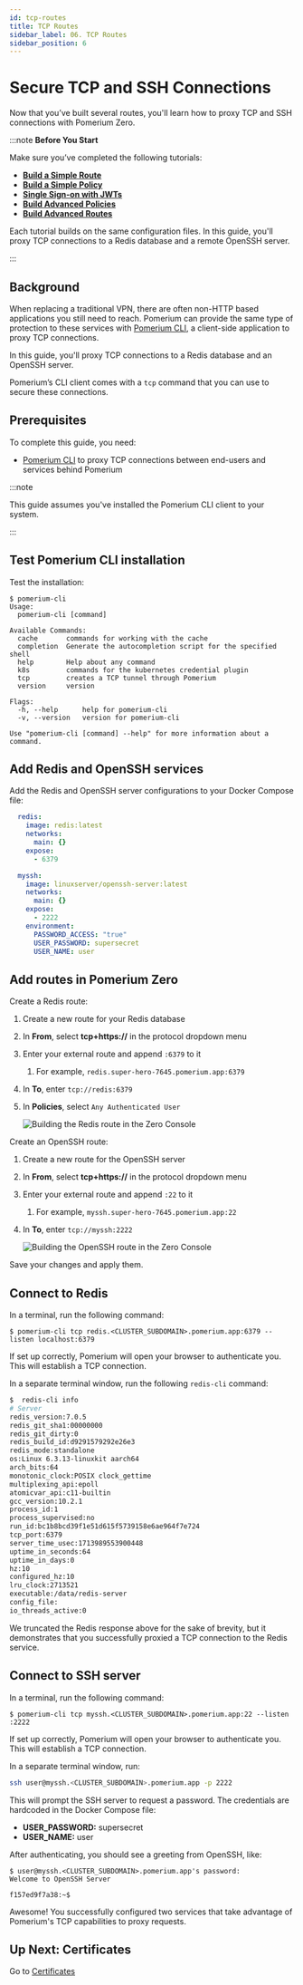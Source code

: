 ```yaml
---
id: tcp-routes
title: TCP Routes
sidebar_label: 06. TCP Routes
sidebar_position: 6
---
```


# Secure TCP and SSH Connections

Now that you’ve built several routes, you'll learn how to proxy TCP and SSH connections with Pomerium Zero.

:::note **Before You Start**

Make sure you’ve completed the following tutorials:

- [**Build a Simple Route**](/docs/courses/zero-fundamentals/build-routes)
- [**Build a Simple Policy**](/docs/courses/zero-fundamentals/build-policies)
- [**Single Sign-on with JWTs**](/docs/courses/zero-fundamentals/single-sign-on)
- [**Build Advanced Policies**](/docs/courses/zero-fundamentals/advanced-policies)
- [**Build Advanced Routes**](/docs/courses/zero-fundamentals/advanced-routes)

Each tutorial builds on the same configuration files. In this guide, you'll proxy TCP connections to a Redis database and a remote OpenSSH server.

:::

## Background

When replacing a traditional VPN, there are often non-HTTP based applications you still need to reach. Pomerium can provide the same type of protection to these services with [Pomerium CLI](/docs/deploy/clients/pomerium-cli), a client-side application to proxy TCP connections.

In this guide, you'll proxy TCP connections to a Redis database and an OpenSSH server.

Pomerium’s CLI client comes with a `tcp` command that you can use to secure these connections.

## Prerequisites

To complete this guide, you need:

- [Pomerium CLI](/docs/deploy/clients/pomerium-cli) to proxy TCP connections between end-users and services behind Pomerium

:::note

This guide assumes you've installed the Pomerium CLI client to your system.

:::

## Test Pomerium CLI installation

Test the installation:

```shell-session
$ pomerium-cli
Usage:
  pomerium-cli [command]

Available Commands:
  cache       commands for working with the cache
  completion  Generate the autocompletion script for the specified shell
  help        Help about any command
  k8s         commands for the kubernetes credential plugin
  tcp         creates a TCP tunnel through Pomerium
  version     version

Flags:
  -h, --help      help for pomerium-cli
  -v, --version   version for pomerium-cli

Use "pomerium-cli [command] --help" for more information about a command.
```

## Add Redis and OpenSSH services

Add the Redis and OpenSSH server configurations to your Docker Compose file:

```yaml
  redis:
    image: redis:latest
    networks:
      main: {}
    expose:
      - 6379

  myssh:
    image: linuxserver/openssh-server:latest
    networks:
      main: {}
    expose:
      - 2222
    environment:
      PASSWORD_ACCESS: "true"
      USER_PASSWORD: supersecret
      USER_NAME: user
```

## Add routes in Pomerium Zero

Create a Redis route:

1. Create a new route for your Redis database
1. In **From**, select **tcp+https://** in the protocol dropdown menu
1. Enter your external route and append `:6379` to it
    1. For example, `redis.super-hero-7645.pomerium.app:6379`
1. In **To**, enter `tcp://redis:6379`
1. In **Policies**, select `Any Authenticated User`

    ![Building the Redis route in the Zero Console](./img/tcp/redis-service.png)

Create an OpenSSH route:

1. Create a new route for the OpenSSH server
1. In **From**, select **tcp+https://** in the protocol dropdown menu
1. Enter your external route and append `:22` to it
    1. For example, `myssh.super-hero-7645.pomerium.app:22`
1. In **To**, enter `tcp://myssh:2222`

    ![Building the OpenSSH route in the Zero Console](./img/tcp/ssh-server.png)

Save your changes and apply them.

## Connect to Redis

In a terminal, run the following command:

```shell-session
$ pomerium-cli tcp redis.<CLUSTER_SUBDOMAIN>.pomerium.app:6379 --listen localhost:6379
```

If set up correctly, Pomerium will open your browser to authenticate you. This will establish a TCP connection.

In a separate terminal window, run the following `redis-cli` command:

```bash
$  redis-cli info
# Server
redis_version:7.0.5
redis_git_sha1:00000000
redis_git_dirty:0
redis_build_id:d9291579292e26e3
redis_mode:standalone
os:Linux 6.3.13-linuxkit aarch64
arch_bits:64
monotonic_clock:POSIX clock_gettime
multiplexing_api:epoll
atomicvar_api:c11-builtin
gcc_version:10.2.1
process_id:1
process_supervised:no
run_id:bc1b8bcd39f1e51d615f5739158e6ae964f7e724
tcp_port:6379
server_time_usec:1713989553900448
uptime_in_seconds:64
uptime_in_days:0
hz:10
configured_hz:10
lru_clock:2713521
executable:/data/redis-server
config_file:
io_threads_active:0
```

We truncated the Redis response above for the sake of brevity, but it demonstrates that you successfully proxied a TCP connection to the Redis service.

## Connect to SSH server

In a terminal, run the following command:

```shell-session
$ pomerium-cli tcp myssh.<CLUSTER_SUBDOMAIN>.pomerium.app:22 --listen :2222
```

If set up correctly, Pomerium will open your browser to authenticate you. This will establish a TCP connection.

In a separate terminal window, run:

```bash
ssh user@myssh.<CLUSTER_SUBDOMAIN>.pomerium.app -p 2222
```

This will prompt the SSH server to request a password. The credentials are hardcoded in the Docker Compose file:

- **USER_PASSWORD:** supersecret
- **USER_NAME:** user

After authenticating, you should see a greeting from OpenSSH, like:

```shell-session
$ user@myssh.<CLUSTER_SUBDOMAIN>.pomerium.app's password:
Welcome to OpenSSH Server

f157ed9f7a38:~$
```

Awesome! You successfully configured two services that take advantage of Pomerium's TCP capabilities to proxy requests.

## Up Next: Certificates

Go to [Certificates](/docs/courses/zero-fundamentals/certificates)
